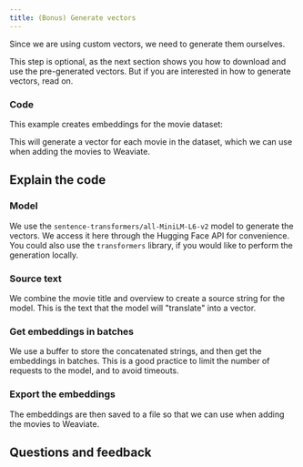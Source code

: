 ```yaml
---
title: (Bonus) Generate vectors
---
```



Since we are using custom vectors, we need to generate them ourselves.

This step is optional, as the next section shows you how to download and use the pre-generated vectors. But if you are interested in how to generate vectors, read on.

### <i class="fa-solid fa-code"></i> Code

This example creates embeddings for the movie dataset:

<FilteredTextBlock
  text={PyCode}
  startMarker="# ManuallyGenerateEmbeddings"
  endMarker="# END ManuallyGenerateEmbeddings"
  language="py"
/>

This will generate a vector for each movie in the dataset, which we can use when adding the movies to Weaviate.

## <i class="fa-solid fa-chalkboard"></i> Explain the code

### <i class="fa-solid fa-chalkboard"></i> Model

We use the `sentence-transformers/all-MiniLM-L6-v2` model to generate the vectors. We access it here through the Hugging Face API for convenience. You could also use the `transformers` library, if you would like to perform the generation locally.

### <i class="fa-solid fa-code"></i> Source text

We combine the movie title and overview to create a source string for the model. This is the text that the model will "translate" into a vector.

<FilteredTextBlock
  text={PyCode}
  startMarker="# Concatenate text to create a source string"
  endMarker="# Add to the buffer"
  language="py"
/>

### <i class="fa-solid fa-code"></i> Get embeddings in batches

We use a buffer to store the concatenated strings, and then get the embeddings in batches. This is a good practice to limit the number of requests to the model, and to avoid timeouts.

<FilteredTextBlock
  text={PyCode}
  startMarker="# Get a batch of embeddings"
  endMarker="# Reset the buffer"
  language="py"
/>

### <i class="fa-solid fa-chalkboard"></i> Export the embeddings

The embeddings are then saved to a file so that we can use when adding the movies to Weaviate.

<FilteredTextBlock
  text={PyCode}
  startMarker="# Save the data as a CSV"
  endMarker="# END ManuallyGenerateEmbeddings"
  language="py"
/>

## Questions and feedback


<DocsFeedback/>
